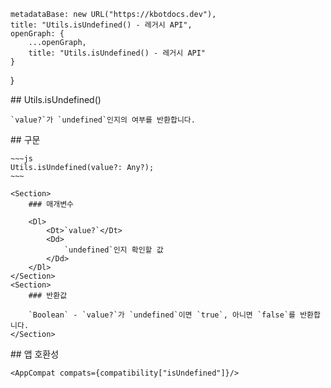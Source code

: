 
    metadataBase: new URL("https://kbotdocs.dev"),
    title: "Utils.isUndefined() - 레거시 API",
    openGraph: {
        ...openGraph,
        title: "Utils.isUndefined() - 레거시 API"
    }
}

<Section>
    ## Utils.isUndefined()

    `value?`가 `undefined`인지의 여부를 반환합니다.
</Section>
<Section>
    ## 구문

    ~~~js
    Utils.isUndefined(value?: Any?);
    ~~~

    <Section>
        ### 매개변수

        <Dl>
            <Dt>`value?`</Dt>
            <Dd>
                `undefined`인지 확인할 값
            </Dd>
        </Dl>
    </Section>
    <Section>
        ### 반환값

        `Boolean` - `value?`가 `undefined`이면 `true`, 아니면 `false`를 반환합니다.
    </Section>
</Section>
<Section>
    ## 앱 호환성

    <AppCompat compats={compatibility["isUndefined"]}/>
</Section>